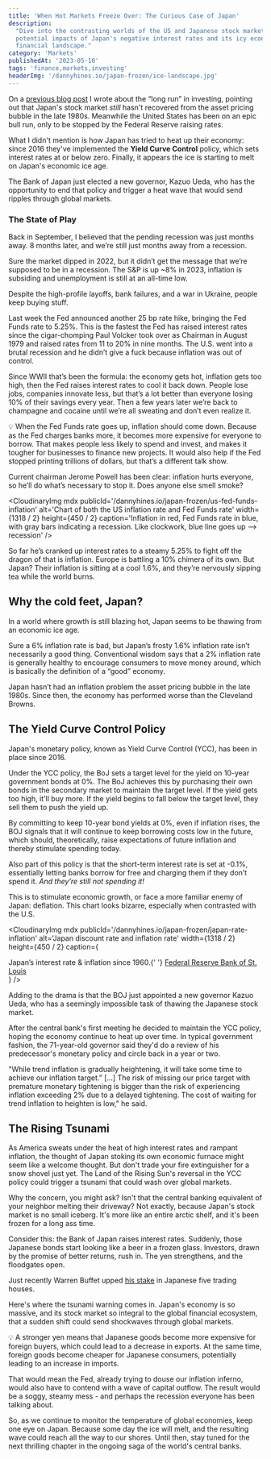 ```yaml
---
title: 'When Hot Markets Freeze Over: The Curious Case of Japan'
description:
  "Dive into the contrasting worlds of the US and Japanese stock markets, exploring the
  potential impacts of Japan's negative interest rates and its icy economy on the global
  financial landscape."
category: 'Markets'
publishedAt: '2023-05-10'
tags: 'finance,markets,investing'
headerImg: '/dannyhines.io/japan-frozen/ice-landscape.jpg'
---
```


<CloudinaryImg
  mdx
  publicId='/dannyhines.io/japan-frozen/ice-landscape.jpg'
  alt='Icy landscape'
  width={1000}
  height={700}
/>

On a [previous blog post](https://www.dannyhines.io/blog/the-nikkei) I wrote about the “long
run” in investing, pointing out that Japan's stock market _still_ hasn't recovered from the
asset pricing bubble in the late 1980s. Meanwhile the United States has been on an epic bull
run, only to be stopped by the Federal Reserve raising rates.

What I didn't mention is how Japan has tried to heat up their economy: since 2016 they've
implemented the **Yield Curve Control** policy, which sets interest rates at or below zero.
Finally, it appears the ice is starting to melt on Japan's economic ice age.

The Bank of Japan just elected a new governor, Kazuo Ueda, who has the opportunity to end
that policy and trigger a heat wave that would send ripples through global markets.

### The State of Play

Back in September, I believed that the pending recession was just months away. 8 months
later, and we’re still just months away from a recession.

Sure the market dipped in 2022, but it didn’t get the message that we’re supposed to be in a
recession. The S&P is up ~8% in 2023, inflation is subsiding and unemployment is still at an
all-time low.

Despite the high-profile layoffs, bank failures, and a war in Ukraine, people keep buying
stuff.

Last week the Fed announced another 25 bp rate hike, bringing the Fed Funds rate to 5.25%.
This is the fastest the Fed has raised interest rates since the cigar-chomping Paul Volcker
took over as Chairman in August 1979 and raised rates from 11 to 20% in nine months. The
U.S. went into a brutal recession and he didn’t give a fuck because inflation was out of
control.

Since WWII that’s been the formula: the economy gets hot, inflation gets too high, then the
Fed raises interest rates to cool it back down. People lose jobs, companies innovate less,
but that’s a lot better than everyone losing 10% of their savings every year. Then a few
years later we’re back to champagne and cocaine until we’re all sweating and don’t even
realize it.

<GrayBox>
  💡 When the Fed Funds rate goes up, inflation should come down. Because as the Fed charges
  banks more, it becomes more expensive for everyone to borrow. That makes people less
  likely to spend and invest, and makes it tougher for businesses to finance new projects.
  It would also help if the Fed stopped printing trillions of dollars, but that’s a
  different talk show.
</GrayBox>

Current chairman Jerome Powell has been clear: inflation hurts everyone, so he’ll do what’s
necessary to stop it. Does anyone else smell smoke?

<CloudinaryImg
  mdx
  publicId='/dannyhines.io/japan-frozen/us-fed-funds-inflation'
  alt='Chart of both the US inflation rate and Fed Funds rate'
  width={1318 / 2}
  height={450 / 2}
  caption='Inflation in red, Fed Funds rate in blue, with gray bars indicating a recession. Like clockwork,
blue line goes up —> recession'
/>

So far he’s cranked up interest rates to a steamy 5.25% to fight off the dragon of that is
inflation. Europe is battling a 10% chimera of its own. But Japan? Their inflation is
sitting at a cool 1.6%, and they’re nervously sipping tea while the world burns.

<CloudinaryImg
  mdx
  publicId='/dannyhines.io/japan-frozen/japan-recession-meme'
  alt='This is fine meme'
  width={717}
  height={348}
/>

## Why the cold feet, Japan?

In a world where growth is still blazing hot, Japan seems to be thawing from an economic ice
age.

Sure a 6% inflation rate is bad, but Japan’s frosty 1.6% inflation rate isn’t necessarily a
good thing. Conventional wisdom says that a 2% inflation rate is generally healthy to
encourage consumers to move money around, which is basically the definition of a “good”
economy.

Japan hasn’t had an inflation problem the asset pricing bubble in the late 1980s. Since
then, the economy has performed worse than the Cleveland Browns.

## The Yield Curve Control Policy

Japan's monetary policy, known as Yield Curve Control (YCC), has been in place since 2016.

Under the YCC policy, the BoJ sets a target level for the yield on 10-year government bonds
at 0%. The BoJ achieves this by purchasing their own bonds in the secondary market to
maintain the target level. If the yield gets too high, it'll buy more. If the yield begins
to fall below the target level, they sell them to push the yield up.

By committing to keep 10-year bond yields at 0%, even if inflation rises, the BOJ signals
that it will continue to keep borrowing costs low in the future, which should,
theoretically, raise expectations of future inflation and thereby stimulate spending today.

Also part of this policy is that the short-term interest rate is set at -0.1%, essentially
letting banks borrow for free and charging them if they don’t spend it. _And they’re still
not spending it!_

This is to stimulate economic growth, or face a more familiar enemy of Japan: deflation.
This chart looks bizarre, especially when contrasted with the U.S.

<CloudinaryImg
  mdx
  publicId='/dannyhines.io/japan-frozen/japan-rate-inflation'
  alt='Japan discount rate and inflation rate'
  width={1318 / 2}
  height={450 / 2}
  caption={
    <figcaption>
      Japan’s interest rate & inflation since 1960.{' '}
      <a href='https://fred.stlouisfed.org/series/INTDSRJPM193N'>
        Federal Reserve Bank of St. Louis
      </a>
    </figcaption>
  }
/>

Adding to the drama is that the BOJ just appointed a new governor Kazuo Ueda, who has a
seemingly impossible task of thawing the Japanese stock market.

After the central bank's first meeting he decided to maintain the YCC policy, hoping the
economy continue to heat up over time. In typical government fashion, the 71-year-old
governor said they'd do a review of his predecessor's monetary policy and circle back in a
year or two.

<GrayBox>
  "While trend inflation is gradually heightening, it will take some time to achieve our
  inflation target.” [...] The risk of missing our price target with premature monetary
  tightening is bigger than the risk of experiencing inflation exceeding 2% due to a delayed
  tightening. The cost of waiting for trend inflation to heighten is low," he said.
</GrayBox>

## The Rising Tsunami

As America sweats under the heat of high interest rates and rampant inflation, the thought
of Japan stoking its own economic furnace might seem like a welcome thought. But don't trade
your fire extinguisher for a snow shovel just yet. The Land of the Rising Sun's reversal in
the YCC policy could trigger a tsunami that could wash over global markets.

Why the concern, you might ask? Isn't that the central banking equivalent of your neighbor
melting their driveway? Not exactly, because Japan's stock market is no small iceberg. It's
more like an entire arctic shelf, and it's been frozen for a long ass time.

Consider this: the Bank of Japan raises interest rates. Suddenly, those Japanese bonds start
looking like a beer in a frozen glass. Investors, drawn by the promise of better returns,
rush in. The yen strengthens, and the floodgates open.

Just recently Warren Buffet upped
[his stake](https://apnews.com/article/buffett-berkshire-hathaway-japanese-trading-houses-investments-8ec8de0717ca80845e1db354528a441e)
in Japanese five trading houses.

Here's where the tsunami warning comes in. Japan's economy is so massive, and its stock
market so integral to the global financial ecosystem, that a sudden shift could send
shockwaves through global markets.

<GrayBox>
  💡 A stronger yen means that Japanese goods become more expensive for foreign buyers,
  which could lead to a decrease in exports. At the same time, foreign goods become cheaper
  for Japanese consumers, potentially leading to an increase in imports.
</GrayBox>

That would mean the Fed, already trying to douse our inflation inferno, would also have to
contend with a wave of capital outflow. The result would be a soggy, steamy mess - and
perhaps the recession everyone has been talking about.

So, as we continue to monitor the temperature of global economies, keep one eye on Japan.
Because some day the ice will melt, and the resulting wave could reach all the way to our
shores. Until then, stay tuned for the next thrilling chapter in the ongoing saga of the
world's central banks.
